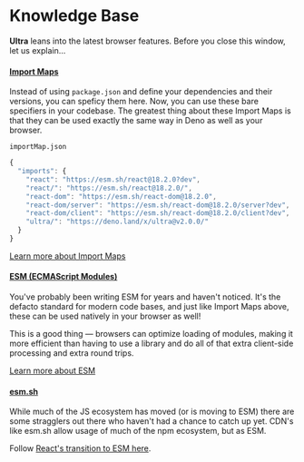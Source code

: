 # Knowledge Base

**Ultra** leans into the latest browser features. Before you close this window, let us explain...

#### [Import Maps](#import-maps)

Instead of using `package.json` and define your dependencies and their versions, you can speficy them here. Now, you can use these bare specifiers in your codebase. The greatest thing about these Import Maps is that they can be used exactly the same way in Deno as well as your browser.

`importMap.json`

```js
{
  "imports": {
    "react": "https://esm.sh/react@18.2.0?dev",
    "react/": "https://esm.sh/react@18.2.0/",
    "react-dom": "https://esm.sh/react-dom@18.2.0",
    "react-dom/server": "https://esm.sh/react-dom@18.2.0/server?dev",
    "react-dom/client": "https://esm.sh/react-dom@18.2.0/client?dev",
    "ultra/": "https://deno.land/x/ultra@v2.0.0/"
  }
}
```

[Learn more about Import Maps](https://html.spec.whatwg.org/multipage/webappapis.html#import-maps)

#### [ESM (ECMAScript Modules)](#esm-ecmascript-modules)

You've probably been writing ESM for years and haven't noticed. It's the defacto standard for modern code bases, and just like Import Maps above, these can be used natively in your browser as well!

This is a good thing — browsers can optimize loading of modules, making it more efficient than having to use a library and do all of that extra client-side processing and extra round trips.

[Learn more about ESM](https://developer.mozilla.org/en-US/docs/Web/JavaScript/Guide/Modules)

#### [esm.sh](#esmsh)

While much of the JS ecosystem has moved (or is moving to ESM) there are some stragglers out there who haven't had a chance to catch up yet. CDN's like esm.sh allow usage of much of the npm ecosystem, but as ESM. 

Follow [React's transition to ESM here](https://github.com/facebook/react/issues/11503).